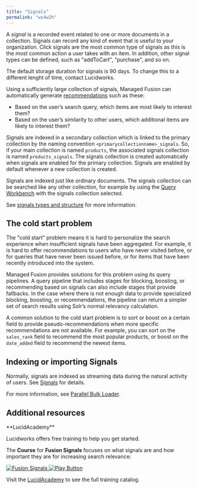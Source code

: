 ```yaml
---
title: "Signals"
permalink: "ws4w2h"
---
```


A *signal* is a recorded event related to one or more documents in a collection. Signals can record any kind of event that is useful to your organization. Click signals are the most common type of signals as this is the most common action a user takes with an item. In addition, other signal types can be defined, such as "addToCart", "purchase", and so on.

The default storage duration for signals is 90 days. To change this to a different lenght of time, contact Lucidworks.

Using a sufficiently large collection of signals, Managed Fusion can automatically generate [recommendations](/managed-fusion/5.9/l0emoh/methods) such as these:

* Based on the user’s search query, which items are most likely to interest them?
* Based on the user’s similarity to other users, which additional items are likely to interest them?

Signals are indexed in a secondary collection which is linked to the primary collection by the naming convention `<primarycollectionname>_signals`. So, if your main collection is named `products`, the associated signals collection is named `products_signals`. The signals collection is created automatically when signals are enabled for the primary collection. Signals are enabled by default whenever a new collection is created.

Signals are indexed just like ordinary documents. The signals collection can be searched like any other collection, for example by using the [Query Workbench](/managed-fusion/5.9/ukxc4p/query-workbench) with the signals collection selected.

See [signals types and structure](/managed-fusion/5.9/lvj31z/signals-types-and-structures) for more information.

## The cold start problem

The "cold start" problem means it is hard to personalize the search experience when insufficient signals have been aggregated. For example, it is hard to offer recommendations to users who have never visited before, or for queries that have never been issued before, or for items that have been recently introduced into the system.

Managed Fusion provides solutions for this problem using its query pipelines. A query pipeline that includes stages for blocking, boosting, or recommending based on signals can also include stages that provide fallbacks. In the case where there is not enough data to provide specialized blocking, boosting, or recommendations, the pipeline can return a simpler set of search results using Solr’s normal relevancy calculation.

A common solution to the cold start problem is to sort or boost on a certain field to provide pseudo-recommendations when more specific recommendations are not available. For example, you can sort on the `sales_rank` field to recommend the most popular products, or boost on the `date_added` field to recommend the newest items.

## Indexing or importing Signals

Normally, signals are indexed as streaming data during the natural activity of users. See [Signals](/managed-fusion/5.9/t154hp/signals) for details.

For more information, see [Parallel Bulk Loader](/managed-fusion/5.9/08y8k0/parallel-bulk-loader).

## Additional resources

<Note>
**LucidAcademy**

Lucidworks offers free training to help you get started.

The **Course** for **Fusion Signals** focuses on what signals are and how important they are for increasing search relevance:

<Frame>
  <a href="https://academy.lucidworks.com/advanced-signals" target="_blank">
    <div class="note-image-wrapper">
      <img noZoom src="/assets/images/training-covers/advanced-signals.jpg" alt="Fusion Signals" class="note-image" />
      <img noZoom src="/images/play-btn.svg" alt="Play Button" class="note-image-overlay" />
    </div>
  </a>
</Frame>


Visit the [LucidAcademy](https://academy.lucidworks.com) to see the full training catalog.

</Note>